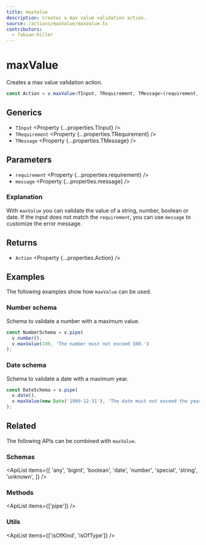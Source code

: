 ```yaml
---
title: maxValue
description: Creates a max value validation action.
source: /actions/maxValue/maxValue.ts
contributors:
  - fabian-hiller
---
```



# maxValue

Creates a max value validation action.

```ts
const Action = v.maxValue<TInput, TRequirement, TMessage>(requirement, message);
```

## Generics

- `TInput` <Property {...properties.TInput} />
- `TRequirement` <Property {...properties.TRequirement} />
- `TMessage` <Property {...properties.TMessage} />

## Parameters

- `requirement` <Property {...properties.requirement} />
- `message` <Property {...properties.message} />

### Explanation

With `maxValue` you can validate the value of a string, number, boolean or date. If the input does not match the `requirement`, you can use `message` to customize the error message.

## Returns

- `Action` <Property {...properties.Action} />

## Examples

The following examples show how `maxValue` can be used.

### Number schema

Schema to validate a number with a maximum value.

```ts
const NumberSchema = v.pipe(
  v.number(),
  v.maxValue(100, 'The number must not exceed 100.')
);
```

### Date schema

Schema to validate a date with a maximum year.

```ts
const DateSchema = v.pipe(
  v.date(),
  v.maxValue(new Date('1999-12-31'), 'The date must not exceed the year 1999.')
);
```

## Related

The following APIs can be combined with `maxValue`.

### Schemas

<ApiList
  items={[
    'any',
    'bigint',
    'boolean',
    'date',
    'number',
    'special',
    'string',
    'unknown',
  ]}
/>

### Methods

<ApiList items={['pipe']} />

### Utils

<ApiList items={['isOfKind', 'isOfType']} />
